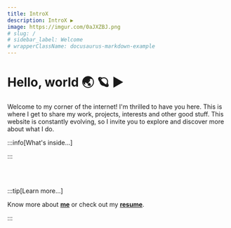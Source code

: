 ```yaml
---
title: IntroX
description: IntroX ▶️
image: https://imgur.com/0aJXZBJ.png
# slug: /
# sidebar_label: Welcome
# wrapperClassName: docusaurus-markdown-example
---
```



# Hello, world 🌏 🪐 ▶️

Welcome to my corner of the internet! I'm thrilled to have you here. This is where I get to share my work, projects, interests and other good stuff. This website is constantly evolving, so I invite you to explore and discover more about what I do.

:::info[What's inside...]

:::


<div class="row">
  <Card
    image="https://imgur.com/QmxzMjN.png"
    title="Guides & Demos"
    description="Samples, demos & guides."
    link="/docs"
  />
  <Card
    image="https://imgur.com/QmxzMjN.png"
    title="Galactic Gazette"
    description="The Cosmos in a Nutshell"
    link="cosmos/overview"
  />
  <Card
    image="https://imgur.com/QmxzMjN.png"
    title="Blog"
    description="Blog, recent updates and more."
    link="/blog"
  />
</div>

<br></br>

:::tip[Learn more...]

Know more about [**me**](./me) or check out my [**resume**](https://mkeithx.github.io/files/resume.pdf).

:::


